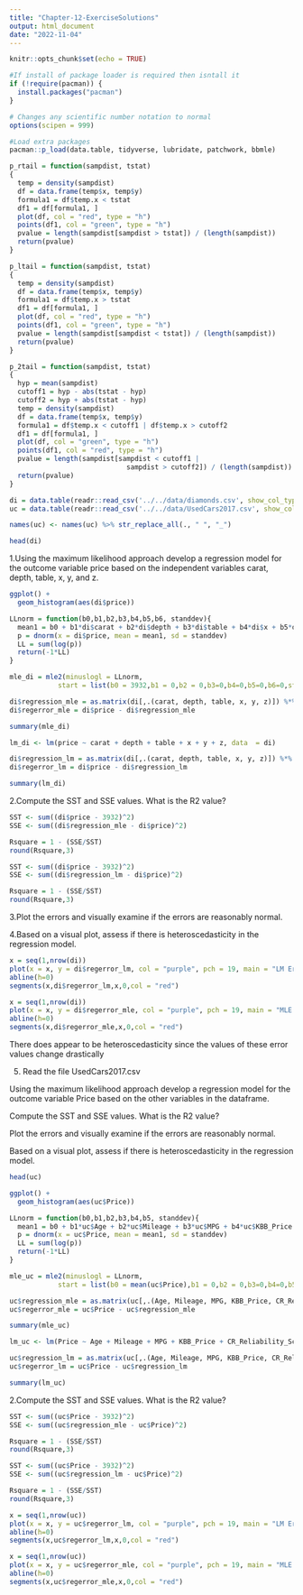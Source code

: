 ```yaml
---
title: "Chapter-12-ExerciseSolutions"
output: html_document
date: "2022-11-04"
---
```


```r
knitr::opts_chunk$set(echo = TRUE)

#If install of package loader is required then isntall it
if (!require(pacman)) {
  install.packages("pacman")
}

# Changes any scientific number notation to normal
options(scipen = 999) 

#Load extra packages
pacman::p_load(data.table, tidyverse, lubridate, patchwork, bbmle)

p_rtail = function(sampdist, tstat)
{
  temp = density(sampdist)
  df = data.frame(temp$x, temp$y)
  formula1 = df$temp.x < tstat
  df1 = df[formula1, ]
  plot(df, col = "red", type = "h")
  points(df1, col = "green", type = "h")
  pvalue = length(sampdist[sampdist > tstat]) / (length(sampdist))
  return(pvalue)
}

p_ltail = function(sampdist, tstat)
{
  temp = density(sampdist)
  df = data.frame(temp$x, temp$y)
  formula1 = df$temp.x > tstat
  df1 = df[formula1, ]
  plot(df, col = "red", type = "h")
  points(df1, col = "green", type = "h")
  pvalue = length(sampdist[sampdist < tstat]) / (length(sampdist))
  return(pvalue)
}

p_2tail = function(sampdist, tstat)
{
  hyp = mean(sampdist)
  cutoff1 = hyp - abs(tstat - hyp)
  cutoff2 = hyp + abs(tstat - hyp)
  temp = density(sampdist)
  df = data.frame(temp$x, temp$y)
  formula1 = df$temp.x < cutoff1 | df$temp.x > cutoff2
  df1 = df[formula1, ]
  plot(df, col = "green", type = "h")
  points(df1, col = "red", type = "h")
  pvalue = length(sampdist[sampdist < cutoff1 |
                             sampdist > cutoff2]) / (length(sampdist))
  return(pvalue)
}

di = data.table(readr::read_csv('../../data/diamonds.csv', show_col_types = FALSE))
uc = data.table(readr::read_csv('../../data/UsedCars2017.csv', show_col_types = FALSE))

names(uc) <- names(uc) %>% str_replace_all(., " ", "_")

```


```r

head(di)

```

1.Using the maximum likelihood approach develop a regression model for the outcome variable price based on the independent variables carat, depth, table, x, y, and z.


```r

ggplot() +
  geom_histogram(aes(di$price))

```

```r


LLnorm = function(b0,b1,b2,b3,b4,b5,b6, standdev){
  mean1 = b0 + b1*di$carat + b2*di$depth + b3*di$table + b4*di$x + b5*di$y + b6*di$z
  p = dnorm(x = di$price, mean = mean1, sd = standdev)
  LL = sum(log(p))
  return(-1*LL)
}

mle_di = mle2(minuslogl = LLnorm, 
            start = list(b0 = 3932,b1 = 0,b2 = 0,b3=0,b4=0,b5=0,b6=0,standdev = 3989))

di$regression_mle = as.matrix(di[,.(carat, depth, table, x, y, z)]) %*%  coef(mle_di)[2:7] + coef(mle_di)[1]
di$regerror_mle = di$price - di$regression_mle

summary(mle_di)

```

```r

lm_di <- lm(price ~ carat + depth + table + x + y + z, data  = di)

di$regression_lm = as.matrix(di[,.(carat, depth, table, x, y, z)]) %*%  coef(lm_di)[2:7] + coef(lm_di)[1]
di$regerror_lm = di$price - di$regression_lm

summary(lm_di)

```

2.Compute the SST and SSE values. What is the R2 value?


```r

SST <- sum((di$price - 3932)^2)
SSE <- sum((di$regression_mle - di$price)^2)

Rsquare = 1 - (SSE/SST)
round(Rsquare,3)

```

```r

SST <- sum((di$price - 3932)^2)
SSE <- sum((di$regression_lm - di$price)^2)

Rsquare = 1 - (SSE/SST)
round(Rsquare,3)

```

3.Plot the errors and visually examine if the errors are reasonably normal.

4.Based on a visual plot, assess if there is heteroscedasticity in the regression model.

```r

x = seq(1,nrow(di))
plot(x = x, y = di$regerror_lm, col = "purple", pch = 19, main = "LM Error")
abline(h=0)
segments(x,di$regerror_lm,x,0,col = "red")

```

```r

x = seq(1,nrow(di))
plot(x = x, y = di$regerror_mle, col = "purple", pch = 19, main = "MLE Error")
abline(h=0)
segments(x,di$regerror_mle,x,0,col = "red")

```

There does appear to be heteroscedasticity since the values of these error values change drastically

5. Read the file UsedCars2017.csv

Using the maximum likelihood approach develop a regression model for the outcome variable Price based on the other variables in the dataframe.

Compute the SST and SSE values. What is the R2 value?

Plot the errors and visually examine if the errors are reasonably normal.

Based on a visual plot, assess if there is heteroscedasticity in the regression model.

```r

head(uc)

```

```r

ggplot() +
  geom_histogram(aes(uc$Price))

```

```r


LLnorm = function(b0,b1,b2,b3,b4,b5, standdev){
  mean1 = b0 + b1*uc$Age + b2*uc$Mileage + b3*uc$MPG + b4*uc$KBB_Price + b5*uc$CR_Reliability_Score
  p = dnorm(x = uc$Price, mean = mean1, sd = standdev)
  LL = sum(log(p))
  return(-1*LL)
}

mle_uc = mle2(minuslogl = LLnorm, 
            start = list(b0 = mean(uc$Price),b1 = 0,b2 = 0,b3=0,b4=0,b5=0,standdev = sd(uc$Price)))

uc$regression_mle = as.matrix(uc[,.(Age, Mileage, MPG, KBB_Price, CR_Reliability_Score)]) %*%  coef(mle_uc)[2:6] + coef(mle_uc)[1]
uc$regerror_mle = uc$Price - uc$regression_mle

summary(mle_uc)

```

```r

lm_uc <- lm(Price ~ Age + Mileage + MPG + KBB_Price + CR_Reliability_Score, data  = uc)

uc$regression_lm = as.matrix(uc[,.(Age, Mileage, MPG, KBB_Price, CR_Reliability_Score)]) %*%  coef(lm_uc)[2:6] + coef(lm_uc)[1]
uc$regerror_lm = uc$Price - uc$regression_lm

summary(lm_uc)

```

2.Compute the SST and SSE values. What is the R2 value?


```r

SST <- sum((uc$Price - 3932)^2)
SSE <- sum((uc$regression_mle - uc$Price)^2)

Rsquare = 1 - (SSE/SST)
round(Rsquare,3)

```

```r

SST <- sum((uc$Price - 3932)^2)
SSE <- sum((uc$regression_lm - uc$Price)^2)

Rsquare = 1 - (SSE/SST)
round(Rsquare,3)

```

```r

x = seq(1,nrow(uc))
plot(x = x, y = uc$regerror_lm, col = "purple", pch = 19, main = "LM Error")
abline(h=0)
segments(x,uc$regerror_lm,x,0,col = "red")

```

```r

x = seq(1,nrow(uc))
plot(x = x, y = uc$regerror_mle, col = "purple", pch = 19, main = "MLE Error")
abline(h=0)
segments(x,uc$regerror_mle,x,0,col = "red")

```
